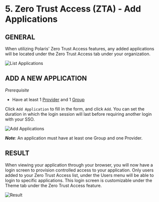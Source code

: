 # 5. Zero Trust Access (ZTA) - Add Applications

## GENERAL

When utilizing Polaris' Zero Trust Access features, any added applications will be located under
the Zero Trust Access tab under your organization.

![List Applications](/img/security-center/zta/applications-list.png)

## ADD A NEW APPLICATION

*Prerequisite*
-	Have at least 1 [Provider](add-providers) and 1 [Group](add-groups)

Click `Add Application` to fill in the form, and click `Add`. You can set the duration in which the login
session will last before requiring another login with your SSO.

![Add Applications](/img/security-center/zta/add-application.png)

***Note***: An application must have at least one Group and one Provider.

## RESULT

When viewing your application through your browser, you will now have a login screen to
provision controlled access to your application. Only users added to your Zero Trust Access list,
under the Users menu will be able to login to specific applications. This login screen is
customizable under the Theme tab under the Zero Trust Access feature.

![Result](/img/security-center/zta/applications-result.png)
